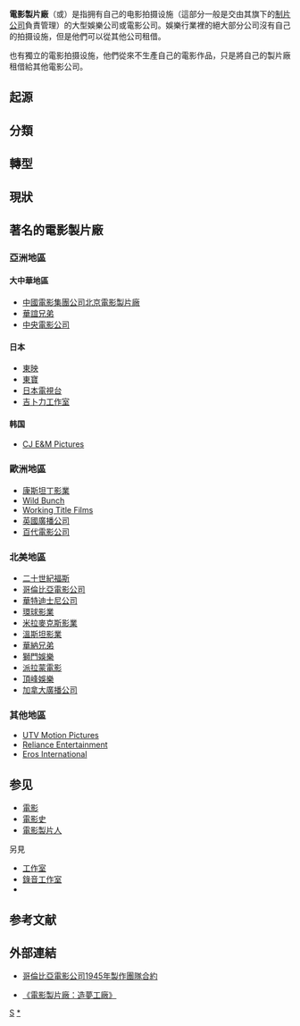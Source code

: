 '''電影製片廠'''（{{lang|en|'''Film Studio'''}}或{{lang|en|'''Movie Studio'''}}）是指拥有自己的电影拍摄设施（這部分一般是交由其旗下的[[制片公司|制片公司]]負責管理）的大型娛樂公司或電影公司。娛樂行業裡的絕大部分公司沒有自己的拍摄设施，但是他們可以從其他公司租借。

也有獨立的電影拍摄设施，他們從來不生產自己的電影作品，只是將自己的製片廠租借給其他電影公司。

== 起源 ==

== 分類 ==

== 轉型 ==

== 現狀 ==

== 著名的電影製片廠 ==
=== 亞洲地區 ===
==== 大中華地區 ====
*[[中國電影集團公司北京電影製片廠|中國電影集團公司北京電影製片廠]]
*[[華誼兄弟|華誼兄弟]]
*[[中央電影公司|中央電影公司]]
==== 日本 ====
*[[東映|東映]]
*[[東寶|東寶]]
*[[日本電視台|日本電視台]]
*[[吉卜力工作室|吉卜力工作室]]
==== 韩国 ====
*[[CJ_E&M_Pictures|CJ E&M Pictures]]

=== 歐洲地區 ===
*[[康斯坦丁影業|康斯坦丁影業]]
*[[Wild_Bunch|Wild Bunch]]
*[[Working_Title_Films|Working Title Films]]
*[[英國廣播公司|英國廣播公司]]
*[[百代電影公司|百代電影公司]]

=== 北美地區 ===
*[[二十世紀福斯|二十世紀福斯]]
*[[哥倫比亞電影公司|哥倫比亞電影公司]]
*[[華特迪士尼公司|華特迪士尼公司]]
*[[環球影業|環球影業]]
*[[米拉麥克斯影業|米拉麥克斯影業]]
*[[溫斯坦影業|溫斯坦影業]]
*[[華納兄弟|華納兄弟]]
*[[獅門娛樂|獅門娛樂]]
*[[派拉蒙電影|派拉蒙電影]]
*[[頂峰娛樂|頂峰娛樂]]
*[[加拿大廣播公司|加拿大廣播公司]]

=== 其他地區 ===
*[[UTV_Motion_Pictures|UTV Motion Pictures]]
*[[Reliance_Entertainment|Reliance Entertainment]]
*[[Eros_International|Eros International]]

== 参见 ==
* [[電影|電影]]
* [[電影史|電影史]]
* [[電影製片人|電影製片人]]

; 另見
* [[工作室|工作室]]
* [[錄音室|錄音工作室]]
* {{Link-en|電視製片廠|Television studio}}

== 参考文献 ==
{{Reflist}}

== 外部連結 ==
* [http://thenedscottarchive.com/hollywood/contracts.html 哥倫比亞電影公司1945年製作團隊合約] {{Wayback|url=http://thenedscottarchive.com/hollywood/contracts.html |date=20150626141811 }}{{en}}

* [http://www.technologyreview.com/news/534791/a-film-studio-for-the-age-of-virtual-reality/ 《電影製片廠：造夢工廠》] {{Wayback|url=http://www.technologyreview.com/news/534791/a-film-studio-for-the-age-of-virtual-reality/ |date=20200408095735 }}{{en}}

[[Category:電影製作|S]]
[[Category:電影製片廠|*]]